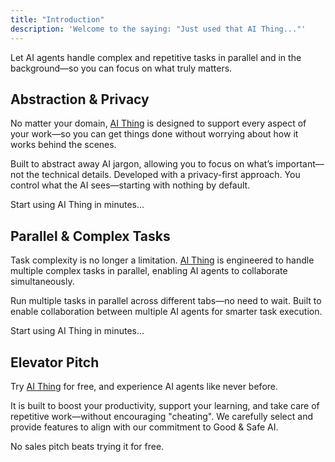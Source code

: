 ```yaml
---
title: "Introduction"
description: 'Welcome to the saying: "Just used that AI Thing..."'
---
```


<Card title=" " img="/images/index-basic.png">
  Let AI agents handle complex and repetitive tasks in parallel and in the background—so you can focus on what truly matters.
  <Card title="Get Started" href="quickstart" icon="rocket" horizontal arrow="true"></Card>
</Card>

## Abstraction & Privacy

No matter your domain, [AI Thing](https://get.aithing.dev) is designed to support every aspect of your work—so you can get things done without worrying about how it works behind the scenes.

<Columns cols={2}>
  <Card title="Abstraction" icon="stars">
    Built to abstract away AI jargon, allowing you to focus on what’s important—not the technical details.
  </Card>
  <Card title="Privacy" icon="lock">
    Developed with a privacy-first approach. You control what the AI sees—starting with nothing by default.
  </Card>
</Columns>

<Card title="Get Started Securely" icon="bolt" href="quickstart" horizontal arrow="true">Start using AI Thing in minutes...</Card>

## Parallel & Complex Tasks

Task complexity is no longer a limitation. [AI Thing](https://get.aithing.dev) is engineered to handle multiple complex tasks in parallel, enabling AI agents to collaborate simultaneously.

<Columns cols={2}>
  <Card title="Multiple Tabs" icon="rectangle-history" href="features/multiple-tabs">
    Run multiple tasks in parallel across different tabs—no need to wait.
  </Card>
  <Card title="Multiple Agents" icon="users" href="features/manage-agents">
    Built to enable collaboration between multiple AI agents for smarter task execution.
  </Card>
</Columns>

<Card title="Perform Complex Tasks" icon="bolt" href="quickstart" horizontal arrow="true">Start using AI Thing in minutes...</Card>

## Elevator Pitch

Try [AI Thing](https://get.aithing.dev) for free, and experience AI agents like never before. 

It is built to boost your productivity, support your learning, and take care of repetitive work—without encouraging "cheating". We carefully select and provide features to align with our commitment to Good & Safe AI.

<Columns cols={1}>
  <Card title="Try Now" icon="download" horizontal href="quickstart">
    No sales pitch beats trying it for free.
  </Card>
</Columns>
